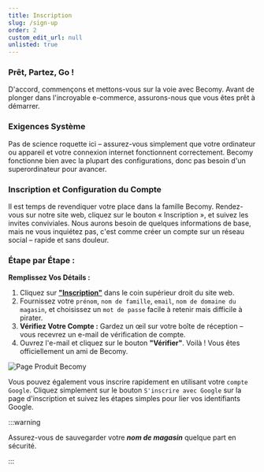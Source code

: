 ```yaml
---
title: Inscription
slug: /sign-up
order: 2
custom_edit_url: null
unlisted: true
---
```


### Prêt, Partez, Go !

D'accord, commençons et mettons-vous sur la voie avec Becomy. Avant de plonger dans l'incroyable e-commerce, assurons-nous que vous êtes prêt à démarrer.

### Exigences Système

Pas de science roquette ici – assurez-vous simplement que votre ordinateur ou appareil et votre connexion internet fonctionnent correctement. Becomy fonctionne bien avec la plupart des configurations, donc pas besoin d'un superordinateur pour avancer.

### Inscription et Configuration du Compte

Il est temps de revendiquer votre place dans la famille Becomy. Rendez-vous sur notre site web, cliquez sur le bouton « Inscription », et suivez les invites conviviales. Nous aurons besoin de quelques informations de base, mais ne vous inquiétez pas, c'est comme créer un compte sur un réseau social – rapide et sans douleur.

### Étape par Étape :

**Remplissez Vos Détails :**

1. Cliquez sur [**"Inscription"**](https://becomystaging.com/admin_users/sign_up) dans le coin supérieur droit du site web.
2. Fournissez votre `prénom`, `nom de famille`, `email`, `nom de domaine du magasin`, et choisissez un `mot de passe` facile à retenir mais difficile à pirater.
3. **Vérifiez Votre Compte :** Gardez un œil sur votre boîte de réception – vous recevrez un e-mail de vérification de compte.
4. Ouvrez l'e-mail et cliquez sur le bouton **"Vérifier"**. Voilà ! Vous êtes officiellement un ami de Becomy.

![Page Produit Becomy](../../static/img/becomy-signup.png)

Vous pouvez également vous inscrire rapidement en utilisant votre `compte Google`. Cliquez simplement sur le bouton `S'inscrire avec Google` sur la page d'inscription et suivez les étapes simples pour lier vos identifiants Google.

:::warning

Assurez-vous de sauvegarder votre _**nom de magasin**_ quelque part en sécurité.

:::
